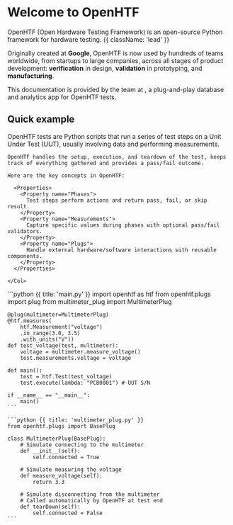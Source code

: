 
<HeroPattern />

# Welcome to OpenHTF

OpenHTF (Open Hardware Testing Framework) is an open-source Python framework for hardware testing. {{ className: 'lead' }}

Originally created at **Google**, OpenHTF is now used by hundreds of teams worldwide, from startups to large companies, across all stages of product development: **verification** in design, **validation** in prototyping, and **manufacturing**.

<LogoCloud />

This documentation is provided by the team at <TofuPilotLink utmMedium="landing" />, a plug-and-play database and analytics app for OpenHTF tests.

## Quick example

<Row>
  <Col>
    OpenHTF tests are Python scripts that run a series of test steps on a Unit Under Test (UUT), usually involving data and performing measurements.

    OpenHTF handles the setup, execution, and teardown of the test, keeps track of everything gathered and provides a pass/fail outcome.

    Here are the key concepts in OpenHTF:

      <Properties>
        <Property name="Phases">
          Test steps perform actions and return pass, fail, or skip result.
        </Property>
        <Property name="Measurements">
          Capture specific values during phases with optional pass/fail validators.
        </Property>
        <Property name="Plugs">
          Handle external hardware/software interactions with reusable components.
        </Property>
      </Properties>

    </Col>

<Col>
  <CodeGroup title="Example">
    ```python {{ title: 'main.py' }}
    import openhtf as htf
    from openhtf.plugs import plug
    from multimeter_plug import MultimeterPlug

    @plug(multimeter=MultimeterPlug)
    @htf.measures(
        htf.Measurement("voltage")
        .in_range(3.0, 3.5)
        .with_units("V"))
    def test_voltage(test, multimeter):
        voltage = multimeter.measure_voltage()
        test.measurements.voltage = voltage

    def main():
        test = htf.Test(test_voltage)
        test.execute(lambda: "PCB0001") # UUT S/N

    if __name__ == "__main__":
        main()
    ```

    ```python {{ title: 'multimeter_plug.py' }}
    from openhtf.plugs import BasePlug

    class MultimeterPlug(BasePlug):
        # Simulate connecting to the multimeter
        def __init__(self):
            self.connected = True

        # Simulate measuring the voltage
        def measure_voltage(self):
            return 3.3

        # Simulate disconnecting from the multimeter
        # Called automatically by OpenHTF at test end
        def tearDown(self):
            self.connected = False
    ```

  </CodeGroup>
</Col>
</Row>
